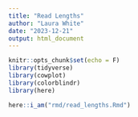 ```yaml
---
title: "Read Lengths"
author: "Laura White"
date: "2023-12-21"
output: html_document
---
```


```r
knitr::opts_chunk$set(echo = F)
library(tidyverse)
library(cowplot)
library(colorblindr)
library(here)

here::i_am("rmd/read_lengths.Rmd")
```
